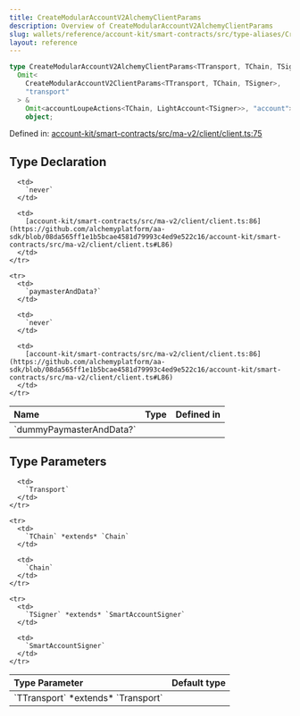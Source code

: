 ```yaml
---
title: CreateModularAccountV2AlchemyClientParams
description: Overview of CreateModularAccountV2AlchemyClientParams
slug: wallets/reference/account-kit/smart-contracts/src/type-aliases/CreateModularAccountV2AlchemyClientParams
layout: reference
---
```


```ts
type CreateModularAccountV2AlchemyClientParams<TTransport, TChain, TSigner> =
  Omit<
    CreateModularAccountV2ClientParams<TTransport, TChain, TSigner>,
    "transport"
  > &
    Omit<accountLoupeActions<TChain, LightAccount<TSigner>>, "account"> &
    object;
```

Defined in: [account-kit/smart-contracts/src/ma-v2/client/client.ts:75](https://github.com/alchemyplatform/aa-sdk/blob/08da565ff1e1b5bcae4581d79993c4ed9e522c16/account-kit/smart-contracts/src/ma-v2/client/client.ts#L75)

## Type Declaration

<table>
  <thead>
    <tr>
      <th align="left">Name</th>
      <th align="left">Type</th>
      <th align="left">Defined in</th>
    </tr>
  </thead>

  <tbody>
    <tr>
      <td>
        `dummyPaymasterAndData?`
      </td>

      <td>
        `never`
      </td>

      <td>
        [account-kit/smart-contracts/src/ma-v2/client/client.ts:86](https://github.com/alchemyplatform/aa-sdk/blob/08da565ff1e1b5bcae4581d79993c4ed9e522c16/account-kit/smart-contracts/src/ma-v2/client/client.ts#L86)
      </td>
    </tr>

    <tr>
      <td>
        `paymasterAndData?`
      </td>

      <td>
        `never`
      </td>

      <td>
        [account-kit/smart-contracts/src/ma-v2/client/client.ts:86](https://github.com/alchemyplatform/aa-sdk/blob/08da565ff1e1b5bcae4581d79993c4ed9e522c16/account-kit/smart-contracts/src/ma-v2/client/client.ts#L86)
      </td>
    </tr>

  </tbody>
</table>

## Type Parameters

<table>
  <thead>
    <tr>
      <th align="left">Type Parameter</th>
      <th align="left">Default type</th>
    </tr>
  </thead>

  <tbody>
    <tr>
      <td>
        `TTransport` *extends* `Transport`
      </td>

      <td>
        `Transport`
      </td>
    </tr>

    <tr>
      <td>
        `TChain` *extends* `Chain`
      </td>

      <td>
        `Chain`
      </td>
    </tr>

    <tr>
      <td>
        `TSigner` *extends* `SmartAccountSigner`
      </td>

      <td>
        `SmartAccountSigner`
      </td>
    </tr>

  </tbody>
</table>
